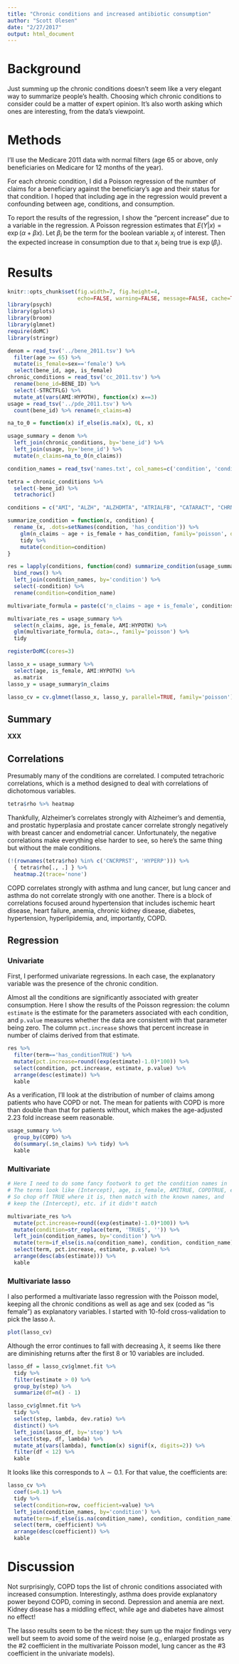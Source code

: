 ```yaml
---
title: "Chronic conditions and increased antibiotic consumption"
author: "Scott Olesen"
date: "2/27/2017"
output: html_document
---
```


# Background

Just summing up the chronic conditions doesn't seem like a very elegant way to
summarize people's health. Choosing which chronic conditions to consider could
be a matter of expert opinion. It's also worth asking which ones are
interesting, from the data's viewpoint.

# Methods

I'll use the Medicare 2011 data with normal filters (age 65 or above, only beneficiaries on Medicare for 12 months of the year).

For each chronic condition, I did a Poisson regression of the number of claims for a beneficiary against the beneficiary's age and their status for that condition. I hoped that including age in the regression would prevent a confounding between age, conditions, and consumption.

To report the results of the regression, I show the "percent increase" due to a variable in the regression. A Poisson regression estimates that
$E(Y|x) = \exp(\alpha + \beta x)$. Let $\beta_i$ be the term for the boolean variable $x_i$ of interest. Then the expected increase in consumption
due to that $x_i$ being true is $\exp(\beta_i)$.

# Results

```r
knitr::opts_chunk$set(fig.width=7, fig.height=4, 
                      echo=FALSE, warning=FALSE, message=FALSE, cache=TRUE)
library(psych)
library(gplots)
library(broom)
library(glmnet)
require(doMC)
library(stringr)
```

```r
denom = read_tsv('../bene_2011.tsv') %>%
  filter(age >= 65) %>%
  mutate(is_female=sex=='female') %>%
  select(bene_id, age, is_female)
chronic_conditions = read_tsv('cc_2011.tsv') %>%
  rename(bene_id=BENE_ID) %>%
  select(-STRCTFLG) %>%
  mutate_at(vars(AMI:HYPOTH), function(x) x==3)
usage = read_tsv('../pde_2011.tsv') %>%
  count(bene_id) %>% rename(n_claims=n)

na_to_0 = function(x) if_else(is.na(x), 0L, x)

usage_summary = denom %>%
  left_join(chronic_conditions, by='bene_id') %>%
  left_join(usage, by='bene_id') %>%
  mutate(n_claims=na_to_0(n_claims))

condition_names = read_tsv('names.txt', col_names=c('condition', 'condition_name'))
```

```r
tetra = chronic_conditions %>%
  select(-bene_id) %>%
  tetrachoric()
```

```r
conditions = c("AMI", "ALZH", "ALZHDMTA", "ATRIALFB", "CATARACT", "CHRNKIDN", "COPD", "CHF", "DIABETES", "GLAUCOMA", "HIPFRAC", "ISCHMCHT", "DEPRESSN", "OSTEOPRS", "RA_OA", "STRKETIA", "CNCRBRST", "CNCRCLRC", "CNCRPRST", "CNCRLUNG", "CNCRENDM", "ANEMIA", "ASTHMA", "HYPERL", "HYPERP", "HYPERT", "HYPOTH")

summarize_condition = function(x, condition) {
  rename_(x, .dots=setNames(condition, 'has_condition')) %>%
    glm(n_claims ~ age + is_female + has_condition, family='poisson', data=.) %>%
    tidy %>%
    mutate(condition=condition)
}

res = lapply(conditions, function(cond) summarize_condition(usage_summary, cond)) %>%
  bind_rows() %>%
  left_join(condition_names, by='condition') %>%
  select(-condition) %>%
  rename(condition=condition_name)
```

```r
multivariate_formula = paste(c('n_claims ~ age + is_female', conditions), collapse=' + ') %>% formula

multivariate_res = usage_summary %>%
  select(n_claims, age, is_female, AMI:HYPOTH) %>%
  glm(multivariate_formula, data=., family='poisson') %>%
  tidy
```

```r
registerDoMC(cores=3)

lasso_x = usage_summary %>%
  select(age, is_female, AMI:HYPOTH) %>%
  as.matrix
lasso_y = usage_summary$n_claims

lasso_cv = cv.glmnet(lasso_x, lasso_y, parallel=TRUE, family='poisson')
```

## Summary

**XXX**

## Correlations

Presumably many of the conditions are correlated. I computed tetrachoric correlations, which is a method designed to deal with correlations of dichotomous variables.

```r
tetra$rho %>% heatmap
```

Thankfully, Alzheimer's correlates strongly with Alzheimer's and dementia, and prostatic hyperplasia and prostate cancer correlate strongly negatively with breast cancer and endometrial cancer. Unfortunately, the negative correlations make everything else harder to see, so here's the same thing but without the male conditions.

```r
(!(rownames(tetra$rho) %in% c('CNCRPRST', 'HYPERP'))) %>%
  { tetra$rho[., .] } %>%
  heatmap.2(trace='none')
```

COPD correlates strongly with asthma and lung cancer, but lung cancer and asthma do not correlate strongly with one another. There is a block of correlations focused around hypertension that includes ischemic heart disease, heart failure, anemia, chronic kidney disease, diabetes, hypertension, hyperlipidemia, and, importantly, COPD.

## Regression

### Univariate

First, I performed univariate regressions. In each case, the explanatory variable was the presence of the chronic condition.

Almost all the conditions are significantly associated with greater consumption. Here I show the results of the Poisson regression: the column `estimate` is the estimate for the parameters associated with each condition, and `p.value` measures whether the data are consistent with that parameter being zero. The column `pct.increase` shows that percent increase in number of claims derived from that estimate.

```r
res %>%
  filter(term=='has_conditionTRUE') %>%
  mutate(pct.increase=round((exp(estimate)-1.0)*100)) %>%
  select(condition, pct.increase, estimate, p.value) %>%
  arrange(desc(estimate)) %>%
  kable
```

As a verification, I'll look at the distribution of number of claims among patients who have COPD or not. The mean for patients with COPD is more than double than that for patients without, which makes the age-adjusted 2.23 fold increase seem reasonable.

```r
usage_summary %>%
  group_by(COPD) %>%
  do(summary(.$n_claims) %>% tidy) %>%
  kable
```

### Multivariate

```r
# Here I need to do some fancy footwork to get the condition names in
# The terms look like (Intercept), age, is_female, AMITRUE, COPDTRUE, etc.
# So chop off TRUE where it is, then match with the known names, and
# keep the (Intercept), etc. if it didn't match

multivariate_res %>%
  mutate(pct.increase=round((exp(estimate)-1.0)*100)) %>%
  mutate(condition=str_replace(term, 'TRUE$', '')) %>%
  left_join(condition_names, by='condition') %>%
  mutate(term=if_else(is.na(condition_name), condition, condition_name)) %>%
  select(term, pct.increase, estimate, p.value) %>%
  arrange(desc(abs(estimate))) %>%
  kable
```

### Multivariate lasso

I also performed a multivariate lasso regression with the Poisson model, keeping all the chronic conditions as well as age and sex (coded as "is female") as explanatory variables.
I started with 10-fold cross-validation to pick the lasso $\lambda$.

```r
plot(lasso_cv)
```

Although the error continues to fall with decreasing $\lambda$, it seems like there are diminishing returns after the first 8 or 10 variables are included.

```r
lasso_df = lasso_cv$glmnet.fit %>%
  tidy %>%
  filter(estimate > 0) %>%
  group_by(step) %>%
  summarize(df=n() - 1)

lasso_cv$glmnet.fit %>%
  tidy %>%
  select(step, lambda, dev.ratio) %>%
  distinct() %>%
  left_join(lasso_df, by='step') %>%
  select(step, df, lambda) %>%
  mutate_at(vars(lambda), function(x) signif(x, digits=2)) %>%
  filter(df < 12) %>%
  kable
```

It looks like this corresponds to $\lambda \sim 0.1$. For that value, the coefficients are:

```r
lasso_cv %>%
  coef(s=0.1) %>%
  tidy %>%
  select(condition=row, coefficient=value) %>%
  left_join(condition_names, by='condition') %>%
  mutate(term=if_else(is.na(condition_name), condition, condition_name)) %>%
  select(term, coefficient) %>%
  arrange(desc(coefficient)) %>%
  kable
```

# Discussion

Not surprisingly, COPD tops the list of chronic conditions associated with increased consumption. Interestingly, asthma does provide explanatory power beyond COPD, coming in second. Depression and anemia are next. Kidney disease has a middling effect, while age and diabetes have almost no effect!

The lasso results seem to be the nicest: they sum up the major findings very well but seem to avoid some of the weird noise (e.g., enlarged prostate as the #2 coefficient in the multivariate Poisson model, lung cancer as the #3 coefficient in the univariate models).